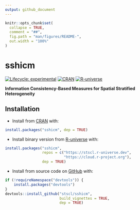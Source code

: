 ```yaml
---
output: github_document
---
```


<!-- README.md is generated from README.Rmd. Please edit that file -->

```r
knitr::opts_chunk$set(
  collapse = TRUE,
  comment = "##",
  fig.path = "man/figures/README-",
  out.width = "100%"
)
```

# sshicm

<!-- badges: start -->
[![Lifecycle: experimental](https://img.shields.io/badge/lifecycle-experimental-cyan.svg)](https://lifecycle.r-lib.org/articles/stages.html#experimental)
[![CRAN](https://www.r-pkg.org/badges/version/sshicm)](https://CRAN.R-project.org/package=sshicm)
[![R-universe](https://stscl.r-universe.dev/badges/sshicm?color=cyan)](https://stscl.r-universe.dev/sshicm)
<!-- badges: end -->

**Information Consistency-Based Measures for Spatial Stratified Heterogeneity**

## Installation

- Install from [CRAN](https://CRAN.R-project.org/package=sshicm) with:

``` r
install.packages("sshicm", dep = TRUE)
```

- Install binary version from [R-universe](https://stscl.r-universe.dev/sshicm) with:

``` r
install.packages("sshicm",
                 repos = c("https://stscl.r-universe.dev",
                           "https://cloud.r-project.org"),
                 dep = TRUE)
```

- Install from source code on [GitHub](https://github.com/stscl/sshicm) with:

```r
if (!requireNamespace("devtools")) {
    install.packages("devtools")
}
devtools::install_github("stscl/sshicm",
                         build_vignettes = TRUE,
                         dep = TRUE)
```
